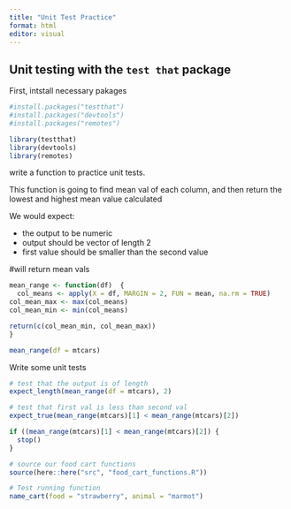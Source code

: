 ```yaml
---
title: "Unit Test Practice"
format: html
editor: visual
---
```


## Unit testing with the `test that` package

First, intstall necessary pakages

```r
#install.packages("testthat")
#install.packages("devtools")
#install.packages("remotes")

library(testthat)
library(devtools)
library(remotes)
```

write a function to practice unit tests.

This function is going to find mean val of each column, and then return the lowest and highest mean value calculated

We would expect:

-   the output to be numeric
-   output should be vector of length 2
-   first value should be smaller than the second value

#will return mean vals

```r
mean_range <- function(df)  {
  col_means <- apply(X = df, MARGIN = 2, FUN = mean, na.rm = TRUE) 
col_mean_max <- max(col_means)
col_mean_min <- min(col_means)

return(c(col_mean_min, col_mean_max))
}

mean_range(df = mtcars)
```

Write some unit tests

```r
# test that the output is of length
expect_length(mean_range(df = mtcars), 2)

# test that first val is less than second val
expect_true(mean_range(mtcars)[1] < mean_range(mtcars)[2])

if ((mean_range(mtcars)[1] < mean_range(mtcars)[2]) {
  stop()
}
```
```r
# source our food cart functions
source(here::here("src", "food_cart_functions.R"))

# Test running function
name_cart(food = "strawberry", animal = "marmot")
```


